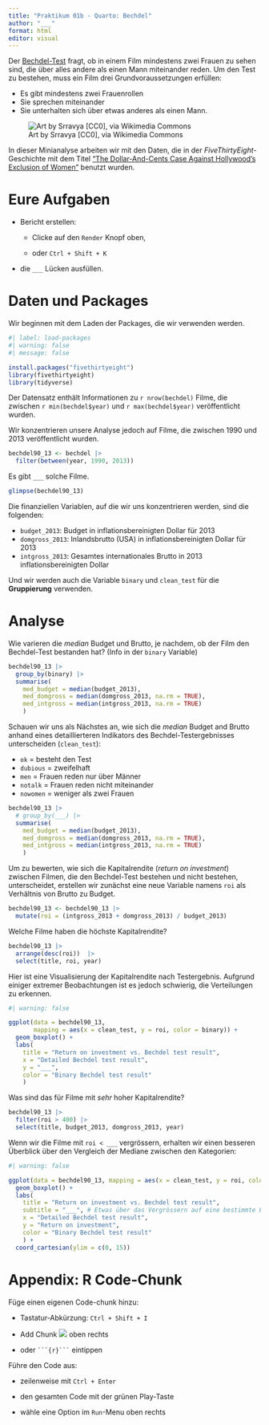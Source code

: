 ```yaml
---
title: "Praktikum 01b - Quarto: Bechdel"
author: "___"
format: html
editor: visual
---
```


Der [Bechdel-Test](https://de.wikipedia.org/wiki/Bechdel-Test) fragt, ob in einem Film mindestens zwei Frauen zu sehen sind, die über alles andere als einen Mann miteinander reden. Um den Test zu bestehen, muss ein Film drei Grundvoraussetzungen erfüllen:

-   Es gibt mindestens zwei Frauenrollen
-   Sie sprechen miteinander
-   Sie unterhalten sich über etwas anderes als einen Mann.

![Art by Srravya \[CC0\], via Wikimedia Commons](img/BechdelTest-768x310.jpg)

In dieser Minianalyse arbeiten wir mit den Daten, die in der *FiveThirtyEight*-Geschichte mit dem Titel ["The Dollar-And-Cents Case Against Hollywood's Exclusion of Women"](https://fivethirtyeight.com/features/the-dollar-and-cents-case-against-hollywoods-exclusion-of-women/) benutzt wurden.

# Eure Aufgaben

-   Bericht erstellen:

    -   Clicke auf den `Render` Knopf oben,

    -   oder `Ctrl + Shift + K`

-   die `___` Lücken ausfüllen.

# Daten und Packages

Wir beginnen mit dem Laden der Packages, die wir verwenden werden.

```r
#| label: load-packages
#| warning: false
#| message: false

install.packages("fivethirtyeight")
library(fivethirtyeight)
library(tidyverse)
```

Der Datensatz enthält Informationen zu `r nrow(bechdel)` Filme, die zwischen `r min(bechdel$year)` und `r max(bechdel$year)` veröffentlicht wurden.

Wir konzentrieren unsere Analyse jedoch auf Filme, die zwischen 1990 und 2013 veröffentlicht wurden.

```r
bechdel90_13 <- bechdel |>  
  filter(between(year, 1990, 2013))
```

Es gibt `___` solche Filme.

```r
glimpse(bechdel90_13)
```

Die finanziellen Variablen, auf die wir uns konzentrieren werden, sind die folgenden:

-   `budget_2013`: Budget in inflationsbereinigten Dollar für 2013
-   `domgross_2013`: Inlandsbrutto (USA) in inflationsbereinigten Dollar für 2013
-   `intgross_2013`: Gesamtes internationales Brutto in 2013 inflationsbereinigten Dollar

Und wir werden auch die Variable `binary` und `clean_test` für die **Gruppierung** verwenden.

# Analyse

Wie varieren die *median* Budget und Brutto, je nachdem, ob der Film den Bechdel-Test bestanden hat? (Info in der `binary` Variable)

```r
bechdel90_13 |> 
  group_by(binary) |> 
  summarise(
    med_budget = median(budget_2013),
    med_domgross = median(domgross_2013, na.rm = TRUE),
    med_intgross = median(intgross_2013, na.rm = TRUE)
    )
```

Schauen wir uns als Nächstes an, wie sich die *median* Budget and Brutto anhand eines detaillierteren Indikators des Bechdel-Testergebnisses unterscheiden (`clean_test`):

-   `ok` = besteht den Test
-   `dubious` = zweifelhaft
-   `men` = Frauen reden nur über Männer
-   `notalk` = Frauen reden nicht miteinander
-   `nowomen` = weniger als zwei Frauen

```r
bechdel90_13 |> 
  # group_by(___) |>
  summarise(
    med_budget = median(budget_2013),
    med_domgross = median(domgross_2013, na.rm = TRUE),
    med_intgross = median(intgross_2013, na.rm = TRUE)
    )
```

Um zu bewerten, wie sich die Kapitalrendite (*return on investment*) zwischen Filmen, die den Bechdel-Test bestehen und nicht bestehen, unterscheidet, erstellen wir zunächst eine neue Variable namens `roi` als Verhältnis von Brutto zu Budget.

```r
bechdel90_13 <- bechdel90_13 |> 
  mutate(roi = (intgross_2013 + domgross_2013) / budget_2013)
```

Welche Filme haben die höchste Kapitalrendite?

```r
bechdel90_13 |> 
  arrange(desc(roi))  |>  
  select(title, roi, year)
```

Hier ist eine Visualisierung der Kapitalrendite nach Testergebnis. Aufgrund einiger extremer Beobachtungen ist es jedoch schwierig, die Verteilungen zu erkennen.

```r
#| warning: false

ggplot(data = bechdel90_13, 
       mapping = aes(x = clean_test, y = roi, color = binary)) +
  geom_boxplot() +
  labs(
    title = "Return on investment vs. Bechdel test result",
    x = "Detailed Bechdel test result",
    y = "___",
    color = "Binary Bechdel test result"
    )
```

Was sind das für Filme mit *sehr* hoher Kapitalrendite?

```r
bechdel90_13 |> 
  filter(roi > 400) |>
  select(title, budget_2013, domgross_2013, year)
```

Wenn wir die Filme mit `roi < ___` vergrössern, erhalten wir einen besseren Überblick über den Vergleich der Mediane zwischen den Kategorien:

```r
#| warning: false

ggplot(data = bechdel90_13, mapping = aes(x = clean_test, y = roi, color = binary)) +
  geom_boxplot() +
  labs(
    title = "Return on investment vs. Bechdel test result",
    subtitle = "___", # Etwas über das Vergrössern auf eine bestimmte Ebene
    x = "Detailed Bechdel test result",
    y = "Return on investment",
    color = "Binary Bechdel test result"
    ) +
  coord_cartesian(ylim = c(0, 15))
```

# Appendix: R Code-Chunk

Füge einen eigenen Code-chunk hinzu:

-   Tastatur-Abkürzung: `Ctrl + Shift + I`

-   Add Chunk ![](img/notebook-insert-chunk.png) oben rechts

-   oder ```` ```{r}``` ```` eintippen

Führe den Code aus:

-   zeilenweise mit `Ctrl + Enter`

-   den gesamten Code mit der grünen Play-Taste

-   wähle eine Option im `Run`-Menu oben rechts
